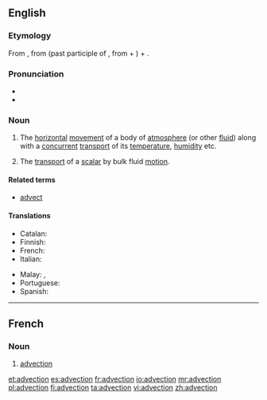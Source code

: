 ==English==
{{wikipedia}}

===Etymology===
From {{etyl|la|en}} {{term|advectio|advectio|act of bringing|lang=la}}, from {{term|advectus|lang=la}} (past participle of {{term|advehere|advehere|to carry to|lang=la}}, from {{term|ad-|lang=la}} + {{term|vehere|vehere|to convey|lang=la}}) + {{term|-io|lang=la}}.

===Pronunciation===
* {{IPA|/ædˈvɛkʃən/}}
* {{rhymes|ɛkʃən}}

===Noun===
{{en-noun|-}}

# {{context|earth science|chemistry|lang=en}} The [[horizontal]] [[movement]] of a body of [[atmosphere]] (or other [[fluid]]) along with a [[concurrent]] [[transport]] of its [[temperature]], [[humidity]] etc.
# The [[transport]] of a [[scalar]] by bulk fluid [[motion]].

====Related terms====
* [[advect]]

====Translations====
{{trans-top|The horizontal movement of a body of atmosphere (or other fluid) along with a concurrent transport of its temperature, humidity etc.}}
* Catalan: {{t|ca|advecció|f}}
* Finnish: {{t|fi|advektio}}
* French: {{t|fr|advection|f}}
* Italian: {{t|it|avvezione|f}}
{{trans-mid}}
* Malay: {{t-|ms|alir lintang}}, {{t-|ms|adveksi}}
* Portuguese: {{t|pt|advecção|f}}
* Spanish: {{t|es|advección|f}}
{{trans-bottom}}

{{trans-top|The transport of a scalar by bulk fluid motion}}
{{trans-mid}}
{{trans-bottom}}

----

==French==

===Noun===
{{fr-noun|f}}

# {{context|earth science|chemistry|lang=fr}} [[#English|advection]]

[[et:advection]]
[[es:advection]]
[[fr:advection]]
[[io:advection]]
[[mr:advection]]
[[pl:advection]]
[[fi:advection]]
[[ta:advection]]
[[vi:advection]]
[[zh:advection]]